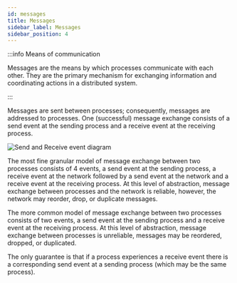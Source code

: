 ```yaml
---
id: messages
title: Messages
sidebar_label: Messages
sidebar_position: 4
---
```



:::info Means of communication

Messages are the means by which processes communicate with each other.
They are the primary mechanism for exchanging information and coordinating actions in a distributed system.

:::

Messages are sent between processes; consequently, messages are addressed to processes.
One (successful) message exchange consists of a send event at the sending process and a receive event at the receiving process.

<LabeledDiagram>
  <img src="/img/send-receive-event.svg" alt="Send and Receive event diagram" />
</LabeledDiagram>

The most fine granular model of message exchange between two processes consists of 4 events, a send event at the sending process, a receive event at the network followed by a send event at the network and a receive event at the receiving process.
At this level of abstraction, message exchange between processes and the network is reliable, however, the network may reorder, drop, or duplicate messages.

The more common model of message exchange between two processes consists of two events, a send event at the sending process and a receive event at the receiving process.
At this level of abstraction, message exchange between processes is unreliable, messages may be reordered, dropped, or duplicated.

The only guarantee is that if a process experiences a receive event there is a corresponding send event at a sending process (which may be the same process).
